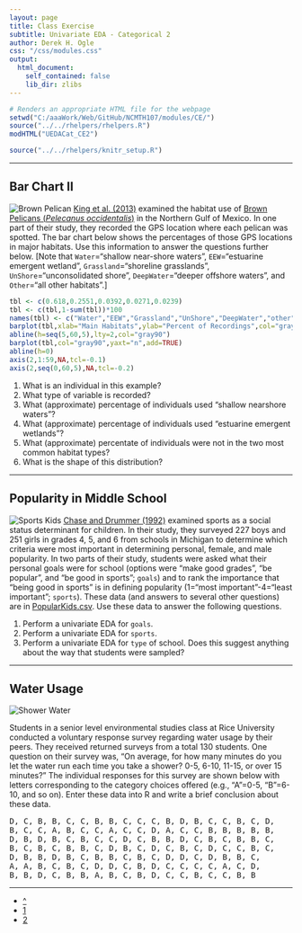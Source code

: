 ```yaml
---
layout: page
title: Class Exercise
subtitle: Univariate EDA - Categorical 2
author: Derek H. Ogle
css: "/css/modules.css"
output:
  html_document:
    self_contained: false
    lib_dir: zlibs
---
```


```r
# Renders an appropriate HTML file for the webpage
setwd("C:/aaaWork/Web/GitHub/NCMTH107/modules/CE/")
source("../../rhelpers/rhelpers.R")
modHTML("UEDACat_CE2")
```

```r
source("../../rhelpers/knitr_setup.R")
```

----

## Bar Chart II
<img src="http://derekogle.com/NCMTH107/modules/zimgs/brownpelican.jpg" alt="Brown Pelican" class="img-right">
[King et al. (2013)](https://www.aphis.usda.gov/wildlife_damage/nwrc/publications/13pubs/king132.pdf) examined the habitat use of [Brown Pelicans (*Pelecanus
occidentalis*)](https://en.wikipedia.org/wiki/Brown_pelican) in the Northern Gulf of Mexico. In one part of their study, they recorded the GPS location where each pelican was spotted. The bar chart below shows the percentages of those GPS locations in major habitats. Use this information to answer the questions further below. [Note that `Water`="shallow near-shore waters", `EEW`="estuarine emergent wetland", `Grassland`="shoreline grasslands", `UnShore`="unconsolidated shore", `DeepWater`="deeper offshore waters", and `Other`="all other habitats".]

```r
tbl <- c(0.618,0.2551,0.0392,0.0271,0.0239)
tbl <- c(tbl,1-sum(tbl))*100
names(tbl) <- c("Water","EEW","Grassland","UnShore","DeepWater","other")
barplot(tbl,xlab="Main Habitats",ylab="Percent of Recordings",col="gray90")
abline(h=seq(5,60,5),lty=2,col="gray90")
barplot(tbl,col="gray90",yaxt="n",add=TRUE)
abline(h=0)
axis(2,1:59,NA,tcl=-0.1)
axis(2,seq(0,60,5),NA,tcl=-0.2)
```

1. What is an individual in this example?
1. What type of variable is recorded?
1. What (approximate) percentage of individuals used "shallow nearshore waters"?
1. What (approximate) percentage of individuals used "estuarine emergent wetlands"?
1. What (approximate) percentate of individuals were not in the two most common habitat types?
1. What is the shape of this distribution?

----

## Popularity in Middle School
<img src="zimgs/sports_kids_1.jpg" alt="Sports Kids" class="img-right">
[Chase and Drummer (1992)](http://www.ncbi.nlm.nih.gov/pubmed/1439167) examined sports as a social status determinant for children. In their study, they surveyed 227 boys and 251 girls in grades 4, 5, and 6 from schools in Michigan to determine which criteria were most important in determining personal, female, and male popularity. In two parts of their study, students were asked what their personal goals were for school (options were "make good grades", "be popular", and "be good in sports"; `goals`) and to rank the importance that "being good in sports" is in defining popularity (1="most important"-4="least important"; `sports`). These data (and answers to several other questions) are in [PopularKids.csv](https://github.com/droglenc/NCData/raw/master/PopularKids.csv). Use these data to answer the following questions.

1. Perform a univariate EDA for `goals`.
1. Perform a univariate EDA for `sports`.
1. Perform a univariate EDA for `type` of school. Does this suggest anything about the way that students were sampled?

----

## Water Usage
<img src="zimgs/shower_water.jpg" alt="Shower Water" class="img-right">

Students in a senior level environmental studies class at Rice University conducted a voluntary response survey regarding water usage by their peers. They received returned surveys from a total 130 students. One question on their survey was, "On average, for how many minutes do you let the water run each time you take a shower? 0-5, 6-10, 11-15, or over 15 minutes?" The individual responses for this survey are shown below with letters corresponding to the category choices offered (e.g., "A"=0-5, "B"=6-10, and so on). Enter these data into R and  write a brief conclusion about these data.

<pre>
D, C, B, B, C, C, B, B, C, C, C, B, D, B, C, C, B, C, D,
B, C, C, A, B, C, C, A, C, C, D, A, C, C, B, B, B, B, B,
D, B, D, B, C, B, C, C, D, C, B, B, D, C, B, C, B, B, C,
B, C, B, C, B, B, C, D, B, C, D, C, B, C, D, C, C, B, C,
D, B, B, D, B, C, B, B, C, B, C, D, D, C, D, B, B, C,
A, A, B, C, B, C, D, D, C, B, D, C, C, C, C, A, C, D,
B, B, D, C, B, B, A, B, C, B, D, C, C, B, C, C, B, B
</pre>

----

<div class="text-center">
<ul class="pagination pagination-lg">
  <li><a href="UEDACat.html">^</a></li>
  <li><a href="UEDACat_CE1.html">1</a></li>
  <li class="active"><a href="#">2</a></li>
</ul>
